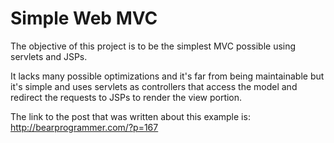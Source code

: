 = Simple Web MVC =

The objective of this project is to be the simplest MVC possible using servlets and JSPs. 

It lacks many possible optimizations and it's far from being maintainable but it's simple and uses servlets as controllers that access the model and redirect the requests to JSPs to render the view portion.

The link to the post that was written about this example is: http://bearprogrammer.com/?p=167

